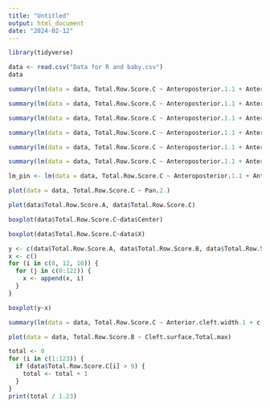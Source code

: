 ```yaml
---
title: "Untitled"
output: html_document
date: "2024-02-12"
---
```


```r
library(tidyverse)
```

```r
data <- read.csv("Data for R and baby.csv")
data
```

```r
summary(lm(data = data, Total.Row.Score.C ~ Anteroposterior.1.1 + Anteroposterior + Vertical.1.1 + Vertical.2.1 + Transverse.1 + Crowding.1 + Spacing.1 + Tooth.shape.size..1 + Pan.2..1))
```

```r
summary(lm(data = data, Total.Row.Score.C ~ Anteroposterior.1.1 + Anteroposterior + Vertical.1.1 + Vertical.2.1 + Transverse.1 + Spacing.1 + Tooth.shape.size..1 + Pan.2..1))
```

```r
summary(lm(data = data, Total.Row.Score.C ~ Anteroposterior.1.1 + Anteroposterior + Vertical.2.1 + Transverse.1 + Spacing.1 + Tooth.shape.size..1 + Pan.2..1))
```

```r
summary(lm(data = data, Total.Row.Score.C ~ Anteroposterior.1.1 + Anteroposterior + Vertical.2.1 + Transverse.1 + Tooth.shape.size..1 + Pan.2..1))
```

```r
summary(lm(data = data, Total.Row.Score.C ~ Anteroposterior.1.1 + Anteroposterior + Vertical.2.1 + Tooth.shape.size..1 + Pan.2..1))
```

```r
summary(lm(data = data, Total.Row.Score.C ~ Anteroposterior.1.1 + Anteroposterior + Tooth.shape.size..1 + Pan.2..1))
```

```r
lm_pin <- lm(data = data, Total.Row.Score.C ~ Anteroposterior.1.1 + Anteroposterior + Tooth.shape.size..1 + Pan.2..1)
```

```r
plot(data = data, Total.Row.Score.C ~ Pan.2.)
```



```r
plot(data$Total.Row.Score.A, data$Total.Row.Score.C)
```

```r
boxplot(data$Total.Row.Score.C~data$Center)
```

```r
boxplot(data$Total.Row.Score.C~data$X)
```


```r
y <- c(data$Total.Row.Score.A, data$Total.Row.Score.B, data$Total.Row.Score.C)
x <- c()
for (i in c(8, 12, 16)) {
  for (j in c(0:122)) {
    x <- append(x, i)
  }
}
```

```r
boxplot(y~x)
```


```r
summary(lm(data = data, Total.Row.Score.C ~ Anterior.cleft.width.1 + c.c..Width.of.the.cleft.at.the.level.of.C.C..1 + m.m..width.of.the.cleft.at.the.level.of.M.M..1 + t.t..Width.of.the.cleft.at.the.level.of.T.T..1 + Arch.lenght..I.T.T..plane.1 + Total.arch.perimeter.1 + Cleft.surface.Total.max))
```

```r
plot(data = data, Total.Row.Score.B ~ Cleft.surface.Total.max)
```

```r
total <- 0
for (i in c(1:123)) {
  if (data$Total.Row.Score.C[i] > 9) {
    total <- total + 1
  }
}
print(total / 1.23)
```








